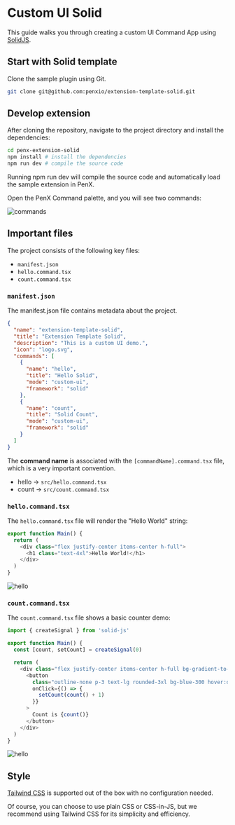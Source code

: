 # Custom UI Solid

This guide walks you through creating a custom UI Command App using [SolidJS](https://www.solidjs.com/).

## Start with Solid template

Clone the sample plugin using Git.

```bash
git clone git@github.com:penxio/extension-template-solid.git
```

## Develop extension

After cloning the repository, navigate to the project directory and install the dependencies:

```bash
cd penx-extension-solid
npm install # install the dependencies
npm run dev # compile the source code
```

Running npm run dev will compile the source code and automatically load the sample extension in PenX.

Open the PenX Command palette, and you will see two commands:

![commands](/images/commands-solid.png)

## Important files

The project consists of the following key files:

- `manifest.json`
- `hello.command.tsx`
- `count.command.tsx`

### `manifest.json`

The manifest.json file contains metadata about the project.

```json {8,14}
{
  "name": "extension-template-solid",
  "title": "Extension Template Solid",
  "description": "This is a custom UI demo.",
  "icon": "logo.svg",
  "commands": [
    {
      "name": "hello",
      "title": "Hello Solid",
      "mode": "custom-ui",
      "framework": "solid"
    },
    {
      "name": "count",
      "title": "Solid Count",
      "mode": "custom-ui",
      "framework": "solid"
    }
  ]
}
```

The **command name** is associated with the `[commandName].command.tsx` file, which is a very important convention.

- hello -> `src/hello.command.tsx`
- count -> `src/count.command.tsx`

### `hello.command.tsx`

The `hello.command.tsx` file will render the "Hello World" string:

```ts
export function Main() {
  return (
    <div class="flex justify-center items-center h-full">
      <h1 class="text-4xl">Hello World!</h1>
    </div>
  )
}
```

![hello](/images/custom-ui-hello.png)

### `count.command.tsx`

The `count.command.tsx` file shows a basic counter demo:

```ts
import { createSignal } from 'solid-js'

export function Main() {
  const [count, setCount] = createSignal(0)

  return (
    <div class="flex justify-center items-center h-full bg-gradient-to-r from-cyan-500 to-blue-500">
      <button
        class="outline-none p-3 text-lg rounded-3xl bg-blue-300 hover:opacity-70 "
        onClick={() => {
          setCount(count() + 1)
        }}
      >
        Count is {count()}
      </button>
    </div>
  )
}
```

![hello](/images/custom-ui-count.png)

## Style

[Tailwind CSS](https://tailwindcss.com) is supported out of the box with no configuration needed.

Of course, you can choose to use plain CSS or CSS-in-JS, but we recommend using Tailwind CSS for its simplicity and efficiency.
